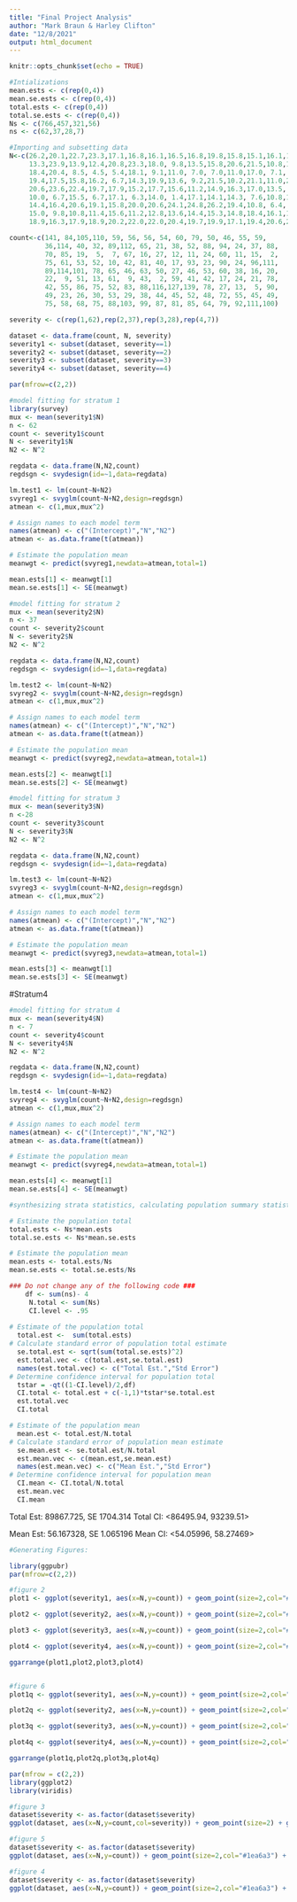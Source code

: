 ```yaml
---
title: "Final Project Analysis"
author: "Mark Braun & Harley Clifton"
date: "12/8/2021"
output: html_document
---
```


```r
knitr::opts_chunk$set(echo = TRUE)
```


```r
#Intializations
mean.ests <- c(rep(0,4))
mean.se.ests <- c(rep(0,4))
total.ests <- c(rep(0,4))
total.se.ests <- c(rep(0,4))
Ns <- c(766,457,321,56)
ns <- c(62,37,28,7)
```


```r
#Importing and subsetting data
N<-c(26.2,20.1,22.7,23.3,17.1,16.8,16.1,16.5,16.8,19.8,15.8,15.1,16.1,17.0,
     13.3,23.9,13.9,12.4,20.8,23.3,18.0, 9.8,13.5,15.8,20.6,21.5,10.8,13.4,20.6,
     18.4,20.4, 8.5, 4.5, 5.4,18.1, 9.1,11.0, 7.0, 7.0,11.0,17.0, 7.1, 8.1, 2.8,
     19.4,17.5,15.8,16.2, 6.7,14.3,19.9,13.6, 9.2,21.5,10.2,21.1,11.0,21.9,23.3,
     20.6,23.6,22.4,19.7,17.9,15.2,17.7,15.6,11.2,14.9,16.3,17.0,13.5, 9.0, 9.5,
     10.0, 6.7,15.5, 6.7,17.1, 6.3,14.0, 1.4,17.1,14.1,14.3, 7.6,10.8,10.0,19.3,
     14.4,16.4,20.6,19.1,15.8,20.0,20.6,24.1,24.8,26.2,19.4,10.8, 6.4, 2.2,20.6,
     15.0, 9.8,10.8,11.4,15.6,11.2,12.8,13.6,14.4,15.3,14.8,18.4,16.1,14.3,15.2,
     18.9,16.3,17.9,18.9,20.2,22.0,22.0,20.4,19.7,19.9,17.1,19.4,20.6,23.0,22.0)

count<-c(141, 84,105,110, 59, 56, 56, 54, 60, 79, 50, 46, 55, 59,
         36,114, 40, 32, 89,112, 65, 21, 38, 52, 88, 94, 24, 37, 88,
         70, 85, 19,  5,  7, 67, 16, 27, 12, 11, 24, 60, 11, 15,  2,
         75, 61, 53, 52, 10, 42, 81, 40, 17, 93, 23, 90, 24, 96,111,
         89,114,101, 78, 65, 46, 63, 50, 27, 46, 53, 60, 38, 16, 20,
         22,  9, 51, 13, 61,  9, 43,  2, 59, 41, 42, 17, 24, 21, 78,
         42, 55, 86, 75, 52, 83, 88,116,127,139, 78, 27, 13,  5, 90,
         49, 23, 26, 30, 53, 29, 38, 44, 45, 52, 48, 72, 55, 45, 49,
         75, 58, 68, 75, 88,103, 99, 87, 81, 85, 64, 79, 92,111,100)

severity <- c(rep(1,62),rep(2,37),rep(3,28),rep(4,7))

dataset <- data.frame(count, N, severity)
severity1 <- subset(dataset, severity==1)
severity2 <- subset(dataset, severity==2)
severity3 <- subset(dataset, severity==3)
severity4 <- subset(dataset, severity==4)

par(mfrow=c(2,2))
```


```r
#model fitting for stratum 1
library(survey)
mux <- mean(severity1$N) 
n <- 62
count <- severity1$count
N <- severity1$N
N2 <- N^2

regdata <- data.frame(N,N2,count)
regdsgn <- svydesign(id=~1,data=regdata)

lm.test1 <- lm(count~N+N2)
svyreg1 <- svyglm(count~N+N2,design=regdsgn)
atmean <- c(1,mux,mux^2)

# Assign names to each model term
names(atmean) <- c("(Intercept)","N","N2")
atmean <- as.data.frame(t(atmean))

# Estimate the population mean
meanwgt <- predict(svyreg1,newdata=atmean,total=1)

mean.ests[1] <- meanwgt[1]
mean.se.ests[1] <- SE(meanwgt)
```


```r
#model fitting for stratum 2
mux <- mean(severity2$N) 
n <- 37
count <- severity2$count
N <- severity2$N
N2 <- N^2

regdata <- data.frame(N,N2,count)
regdsgn <- svydesign(id=~1,data=regdata)

lm.test2 <- lm(count~N+N2)
svyreg2 <- svyglm(count~N+N2,design=regdsgn)
atmean <- c(1,mux,mux^2)

# Assign names to each model term
names(atmean) <- c("(Intercept)","N","N2")
atmean <- as.data.frame(t(atmean))

# Estimate the population mean
meanwgt <- predict(svyreg2,newdata=atmean,total=1)

mean.ests[2] <- meanwgt[1]
mean.se.ests[2] <- SE(meanwgt)
```


```r
#model fitting for stratum 3
mux <- mean(severity3$N) 
n <-28
count <- severity3$count
N <- severity3$N
N2 <- N^2

regdata <- data.frame(N,N2,count)
regdsgn <- svydesign(id=~1,data=regdata)

lm.test3 <- lm(count~N+N2)
svyreg3 <- svyglm(count~N+N2,design=regdsgn)
atmean <- c(1,mux,mux^2)

# Assign names to each model term
names(atmean) <- c("(Intercept)","N","N2")
atmean <- as.data.frame(t(atmean))

# Estimate the population mean
meanwgt <- predict(svyreg3,newdata=atmean,total=1)

mean.ests[3] <- meanwgt[1]
mean.se.ests[3] <- SE(meanwgt)
```

#Stratum4
```r
#model fitting for stratum 4
mux <- mean(severity4$N) 
n <- 7
count <- severity4$count
N <- severity4$N
N2 <- N^2

regdata <- data.frame(N,N2,count)
regdsgn <- svydesign(id=~1,data=regdata)

lm.test4 <- lm(count~N+N2)
svyreg4 <- svyglm(count~N+N2,design=regdsgn)
atmean <- c(1,mux,mux^2)

# Assign names to each model term
names(atmean) <- c("(Intercept)","N","N2")
atmean <- as.data.frame(t(atmean))

# Estimate the population mean
meanwgt <- predict(svyreg4,newdata=atmean,total=1)

mean.ests[4] <- meanwgt[1]
mean.se.ests[4] <- SE(meanwgt)
```


```r
#synthesizing strata statistics, calculating population summary statistics

# Estimate the population total 
total.ests <- Ns*mean.ests
total.se.ests <- Ns*mean.se.ests 

# Estimate the population mean
mean.ests <- total.ests/Ns
mean.se.ests <- total.se.ests/Ns

### Do not change any of the following code ### 
    df <- sum(ns)- 4
     N.total <- sum(Ns)
     CI.level <- .95
     
# Estimate of the population total
  total.est <-  sum(total.ests)
# Calculate standard error of population total estimate
  se.total.est <- sqrt(sum(total.se.ests)^2)
  est.total.vec <- c(total.est,se.total.est)
  names(est.total.vec) <- c("Total Est.","Std Error") 
# Determine confidence interval for population total
  tstar = -qt((1-CI.level)/2,df)
  CI.total <- total.est + c(-1,1)*tstar*se.total.est
  est.total.vec
  CI.total 

# Estimate of the population mean
  mean.est <- total.est/N.total
# Calculate standard error of population mean estimate
  se.mean.est <- se.total.est/N.total
  est.mean.vec <- c(mean.est,se.mean.est)
  names(est.mean.vec) <- c("Mean Est.","Std Error")
# Determine confidence interval for population mean
  CI.mean <- CI.total/N.total
  est.mean.vec
  CI.mean
```
Total Est: 89867.725, SE 1704.314
Total CI: <86495.94, 93239.51>

Mean Est: 56.167328, SE 1.065196
Mean CI: <54.05996, 58.27469>


```r
#Generating Figures: 

library(ggpubr)
par(mfrow=c(2,2))

#figure 2
plot1 <- ggplot(severity1, aes(x=N,y=count)) + geom_point(size=2,col="#1ea6a3") + ggtitle("Severity Level 1") + theme_bw() + xlab("Nitrogen Level") + ylab("Gudgrass Count")

plot2 <- ggplot(severity2, aes(x=N,y=count)) + geom_point(size=2,col="#1ea6a3") + ggtitle("Severity Level 2") + theme_bw() + xlab("Nitrogen Level") + ylab("Gudgrass Count")

plot3 <- ggplot(severity3, aes(x=N,y=count)) + geom_point(size=2,col="#1ea6a3") + ggtitle("Severity Level 3") + theme_bw() + xlab("Nitrogen Level") + ylab("Gudgrass Count")

plot4 <- ggplot(severity4, aes(x=N,y=count)) + geom_point(size=2,col="#1ea6a3") + ggtitle("Severity Level 4") + theme_bw() + xlab("Nitrogen Level") + ylab("Gudgrass Count")

ggarrange(plot1,plot2,plot3,plot4)


#figure 6
plot1q <- ggplot(severity1, aes(x=N,y=count)) + geom_point(size=2,col="#1ea6a3") + ggtitle("Severity Level 1") + theme_bw() + xlab("Nitrogen Level") + ylab("Gudgrass Count") +  geom_smooth(method = "lm", formula = y ~ poly(x, 2), level=FALSE,col="Black")

plot2q <- ggplot(severity2, aes(x=N,y=count)) + geom_point(size=2,col="#1ea6a3") + ggtitle("Severity Level 2") + theme_bw() + xlab("Nitrogen Level") + ylab("Gudgrass Count") +  geom_smooth(method = "lm", formula = y ~ poly(x, 2), level=FALSE,col="Black")

plot3q <- ggplot(severity3, aes(x=N,y=count)) + geom_point(size=2,col="#1ea6a3") + ggtitle("Severity Level 3") + theme_bw() + xlab("Nitrogen Level") + ylab("Gudgrass Count") +  geom_smooth(method = "lm", formula = y ~ poly(x, 2), level=FALSE,col="Black")

plot4q <- ggplot(severity4, aes(x=N,y=count)) + geom_point(size=2,col="#1ea6a3") + ggtitle("Severity Level 4") + theme_bw() + xlab("Nitrogen Level") + ylab("Gudgrass Count") + geom_smooth(method = "lm", formula = y ~ poly(x, 2), level=FALSE,col="Black")

ggarrange(plot1q,plot2q,plot3q,plot4q)

```




```r
par(mfrow = c(2,2))
library(ggplot2)
library(viridis)

#figure 3
dataset$severity <- as.factor(dataset$severity)
ggplot(dataset, aes(x=N,y=count,col=severity)) + geom_point(size=2) + ggtitle("Nitrogen Level vs. Gudgrass Count, by Quadrat Severity") + theme_bw() + xlab("Nitrogen Level") + ylab("Gudgrass Count") + labs(fill="Severity") + scale_color_viridis(discrete = TRUE, alpha = 1, option = "G", begin=.9,end=0)+scale_fill_viridis(discrete = TRUE) +  theme(panel.border = element_rect(color = "black", fill = NA, size = 2)) 

#figure 5
dataset$severity <- as.factor(dataset$severity)
ggplot(dataset, aes(x=N,y=count)) + geom_point(size=2,col="#1ea6a3") + ggtitle("Nitrogen Level vs. Gudgrass Count") + theme_bw() + xlab("Nitrogen Level") + ylab("Gudgrass Count") +  theme(panel.border = element_rect(color = "black", fill = NA, size = 2)) + geom_smooth(method = "lm", formula = y ~ poly(x, 2), level=FALSE,col="Black")

#figure 4
dataset$severity <- as.factor(dataset$severity)
ggplot(dataset, aes(x=N,y=count)) + geom_point(size=2,col="#1ea6a3") + ggtitle("Nitrogen Level vs. Gudgrass Count") + theme_bw() + xlab("Nitrogen Level") + ylab("Gudgrass Count") +  theme(panel.border = element_rect(color = "black", fill = NA, size = 2)) + geom_smooth(method = "lm", level=FALSE,col="Black")

```

